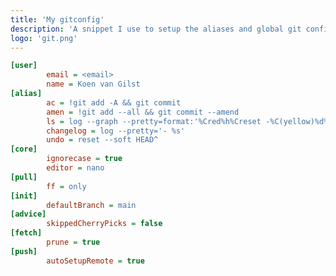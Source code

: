 ```yaml
---
title: 'My gitconfig'
description: 'A snippet I use to setup the aliases and global git config on new machines.'
logo: 'git.png'
---
```


```ini
[user]
        email = <email>
        name = Koen van Gilst
[alias]
        ac = !git add -A && git commit
        amen = !git add --all && git commit --amend
        ls = log --graph --pretty=format:'%Cred%h%Creset -%C(yellow)%d%Creset %s %Cgreen(%cr) %C(bold blue)<%an>%Creset' --abbrev-commit
        changelog = log --pretty='- %s'
        undo = reset --soft HEAD^
[core]
        ignorecase = true
        editor = nano
[pull]
        ff = only
[init]
        defaultBranch = main
[advice]
        skippedCherryPicks = false
[fetch]
        prune = true
[push]
        autoSetupRemote = true
```
